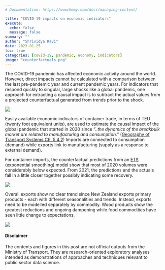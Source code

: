 ```yaml
---
# Documentation: https://wowchemy.com/docs/managing-content/

title: "COVID-19 impacts on economic indicators"
execute:
  echo: false
  message: false
summary: ""
author: "Shrividya Ravi"
date: 2023-01-25
toc: true
categories: [covid-19, pandemic, economy, indicators]
image: "counterfactuals.png"
---
```

The COVID-19 pandemic has affected economic activity around the world. However, direct impacts cannot be calculated with a comparison between the last pre-pandemic year and current pandemic years. For indicators that respond quickly to singular, large shocks like a global pandemic, one approach for extracting a causal impact is to subtract the actual values from a projected counterfactual generated from trends prior to the shock. 

![](counterfactuals.png)

Easily available economic indicators of container trade, in terms of TEU (twenty foot equivalent units), are used to estimate the causal impact of the global pandemic that started in 2020 since *"..the dynamics of the breakbulk market are related to manufacturing and consumption."* ([Geography of Transport Systems Ch. 5.4.2](https://transportgeography.org/contents/chapter5/maritime-transportation/#2_Maritime_Traffic)) Imports are connected to consumption (demand) while exports link to manufacturing (supply as a response to external demand). 

For container imports, the counterfactual predictions from an [ETS](https://otexts.com/fpp3/expsmooth.html) (exponential smoothing) model show that most of 2020 volumes were considerably below expected. From 2021, the predictions and the actuals fall in a little closer together possibly indicating some recovery. 

![](import-impacts.png)

Overall exports show no clear trend since New Zealand exports primary products - each with different seasonalities and trends. Instead, exports need to be modelled separately by commodity. Wood products show the greatest reductions and ongoing dampening while food commodities have seen little change to expectations. 

![](export-impacts.png)


#### Disclaimer
The contents and figures in this post are not official outputs from the Ministry of Transport. They are research-oriented exploratory analyses intended as demonstrations of approaches and techniques relevant to public sector data science. 